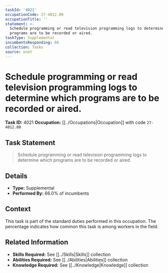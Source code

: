 ```yaml
---
taskId: '4021'
occupationCode: 27-4012.00
occupationTitle: ''
statement: >-
  Schedule programming or read television programming logs to determine which
  programs are to be recorded or aired.
taskType: Supplemental
incumbentsResponding: 66
collection: Tasks
source: onet
---
```

# Schedule programming or read television programming logs to determine which programs are to be recorded or aired.

**Task ID:** 4021
**Occupation:** [[../Occupations|Occupation]] with code `27-4012.00`

## Task Statement

> Schedule programming or read television programming logs to determine which programs are to be recorded or aired.

## Details

- **Type:** Supplemental
- **Performed By:** 66.0% of incumbents

## Context

This task is part of the standard duties performed in this occupation. The percentage indicates how common this task is among workers in the field.

## Related Information

- **Skills Required:** See [[../Skills|Skills]] collection
- **Abilities Required:** See [[../Abilities|Abilities]] collection
- **Knowledge Required:** See [[../Knowledge|Knowledge]] collection
